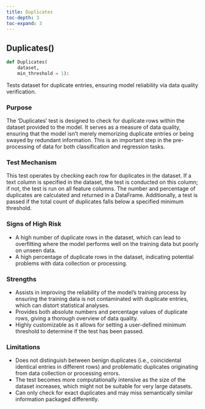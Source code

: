 ```yaml
---
title: Duplicates
toc-depth: 3
toc-expand: 3
---
```


## Duplicates[()]{.muted}

```python
def Duplicates(
    dataset,
    min_threshold = 1):
```

Tests dataset for duplicate entries, ensuring model reliability via data quality verification.

### Purpose

The 'Duplicates' test is designed to check for duplicate rows within the dataset provided to the model. It serves as a measure of data quality, ensuring that the model isn't merely memorizing duplicate entries or being swayed by redundant information. This is an important step in the pre-processing of data for both classification and regression tasks.

### Test Mechanism

This test operates by checking each row for duplicates in the dataset. If a text column is specified in the dataset, the test is conducted on this column; if not, the test is run on all feature columns. The number and percentage of duplicates are calculated and returned in a DataFrame. Additionally, a test is passed if the total count of duplicates falls below a specified minimum threshold.

### Signs of High Risk

- A high number of duplicate rows in the dataset, which can lead to overfitting where the model performs well on the training data but poorly on unseen data.
- A high percentage of duplicate rows in the dataset, indicating potential problems with data collection or processing.

### Strengths

- Assists in improving the reliability of the model's training process by ensuring the training data is not contaminated with duplicate entries, which can distort statistical analyses.
- Provides both absolute numbers and percentage values of duplicate rows, giving a thorough overview of data quality.
- Highly customizable as it allows for setting a user-defined minimum threshold to determine if the test has been passed.

### Limitations

- Does not distinguish between benign duplicates (i.e., coincidental identical entries in different rows) and problematic duplicates originating from data collection or processing errors.
- The test becomes more computationally intensive as the size of the dataset increases, which might not be suitable for very large datasets.
- Can only check for exact duplicates and may miss semantically similar information packaged differently.
